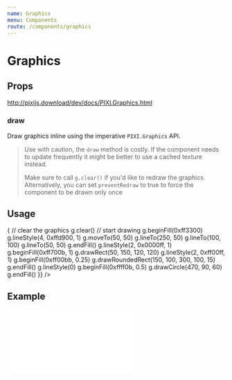 ```yaml
---
name: Graphics
menu: Components
route: /components/graphics
---
```



# Graphics

## Props

http://pixijs.download/dev/docs/PIXI.Graphics.html

### draw

Draw graphics inline using the imperative `PIXI.Graphics` API.

> Use with caution, the `draw` method is costly. If the component needs to update frequently
> it might be better to use a cached texture instead.
>
> Make sure to call `g.clear()` if you'd like to redraw the graphics.
> Alternatively, you can set `preventRedraw` to true to force the component to be drawn only once

## Usage

<Playground>
  <Stage width={600} height={300} options={{ backgroundColor: 0xffffff }}>
    <Graphics
      preventRedraw={true}
      draw={g => {
        // clear the graphics
        g.clear()
        // start drawing
        g.beginFill(0xff3300)
        g.lineStyle(4, 0xffd900, 1)
        g.moveTo(50, 50)
        g.lineTo(250, 50)
        g.lineTo(100, 100)
        g.lineTo(50, 50)
        g.endFill()
        g.lineStyle(2, 0x0000ff, 1)
        g.beginFill(0xff700b, 1)
        g.drawRect(50, 150, 120, 120)
        g.lineStyle(2, 0xff00ff, 1)
        g.beginFill(0xff00bb, 0.25)
        g.drawRoundedRect(150, 100, 300, 100, 15)
        g.endFill()
        g.lineStyle(0)
        g.beginFill(0xffff0b, 0.5)
        g.drawCircle(470, 90, 60)
        g.endFill()
      }}
    />
  </Stage>
</Playground>


## Example

<iframe 
  height={500} 
  scrolling="no"
  title="Graphics"
  src="//codepen.io/inlet/embed/d3b1be3b908b1d890442ee0c8baceaaf/?height=300&theme-id=33987&default-tab=result&embed-version=2"
  frameBorder="no" 
  allowFullScreen={true}
  style={{ width: '100%' }} />
